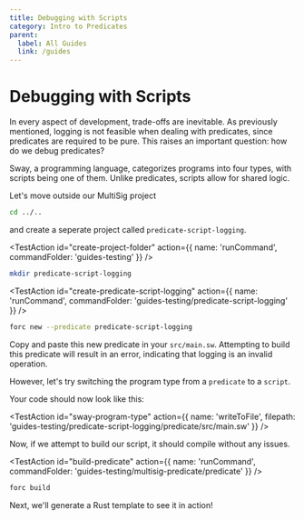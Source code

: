 ```yaml
---
title: Debugging with Scripts
category: Intro to Predicates
parent:
  label: All Guides
  link: /guides
---
```


# Debugging with Scripts

In every aspect of development, trade-offs are inevitable. As previously mentioned, logging is not feasible when dealing with predicates, since predicates are required to be pure. This raises an important question: how do we debug predicates?

Sway, a programming language, categorizes programs into four types, with scripts being one of them. Unlike predicates, scripts allow for shared logic.

Let's move outside our MultiSig project

```sh
cd ../..
```

and create a seperate project called `predicate-script-logging`. 

<TestAction
id="create-project-folder"
action={{
  name: 'runCommand',
  commandFolder: 'guides-testing'
}}
/>

```sh
mkdir predicate-script-logging
```

<TestAction
id="create-predicate-script-logging"
action={{
  name: 'runCommand',
  commandFolder: 'guides-testing/predicate-script-logging'
}}
/>

```sh
forc new --predicate predicate-script-logging
```

Copy and paste this new predicate in your `src/main.sw`. Attempting to build this predicate will result in an error, indicating that logging is an invalid operation.

<CodeImport
  file="../../examples/intro-to-predicates/predicate-test-example/src/main.sw"
  comment="all"
  commentType="//"
  lang="sway"
/>

However, let's try switching the program type from a `predicate` to a `script`.

<CodeImport
  file="../../examples/intro-to-predicates/script-test-example/src/main.sw"
  comment="program_type"
  commentType="//"
  lang="sway"
/>

Your code should now look like this: 

<TestAction
id="sway-program-type"
action={{
  name: 'writeToFile',
  filepath: 'guides-testing/predicate-script-logging/predicate/src/main.sw'
}}
/>

<CodeImport
  file="../../examples/intro-to-predicates/script-test-example/src/main.sw"
  comment="all"
  commentType="//"
  lang="sway"
/>

Now, if we attempt to build our script, it should compile without any issues.

<TestAction
id="build-predicate"
action={{
  name: 'runCommand',
  commandFolder: 'guides-testing/multisig-predicate/predicate'
}}
/>

```sh
forc build
```

Next, we'll generate a Rust template to see it in action!
